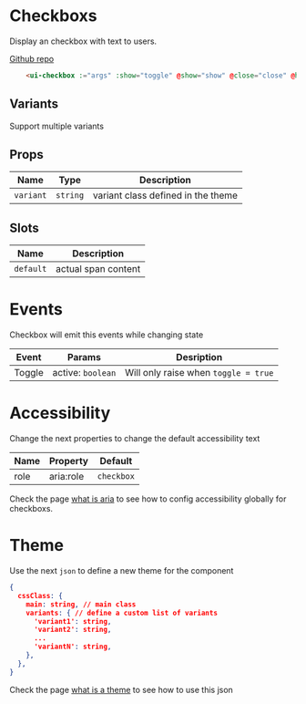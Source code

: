 
# Checkboxs
Display an checkbox with text to users.

[Github repo](https://github.com/unicoderns/ui/tree/master/packages/Checkbox)

```html
    <ui-checkbox :="args" :show="toggle" @show="show" @close="close" @hide="hide">{{ args.default }}</ui-checkbox>
```

## Variants

Support multiple variants

<Canvas>
  <Story id="ui-bootstrap-checkbox--primary"/>
  <Story id="ui-bootstrap-checkbox--secondary" />
  <Story id="ui-bootstrap-checkbox--success" />
  <Story id="ui-bootstrap-checkbox--danger" />
  <Story id="ui-bootstrap-checkbox--warning" />
  <Story id="ui-bootstrap-checkbox--info" />
  <Story id="ui-bootstrap-checkbox--light" />
  <Story id="ui-bootstrap-checkbox--dark" />
</Canvas>

## Props

| Name | Type  | Description |
| ---- | ---- | ----------- |
| `variant` | `string` | variant class defined in the theme |

## Slots

| Name | Description |
| ---- | ----------- |
| `default` | actual span content |

# Events
Checkbox will emit this events while changing state

| Event | Params | Desription |
| ---- | ---- | ----------- |
| Toggle | active: `boolean` | Will only raise when `toggle = true` |

# Accessibility
Change the next properties to change the default accessibility text

| Name | Property | Default |
| ---- | ---- | ----------- |
| role | aria:role | `checkbox` |

Check the page [what is aria](/docs/docs-aria--page#what-is-aria-config) to see how to config accessibility globally for checkboxs.

# Theme
Use the next `json` to define a new theme for the component

```json
{
  cssClass: {
    main: string, // main class
    variants: { // define a custom list of variants
      'variant1': string,
      'variant2': string,
      ...
      'variantN': string,
    },
  },
}
```

Check the page [what is a theme](/docs/docs-theming--page#what-is-a-theme) to see how to use this json
